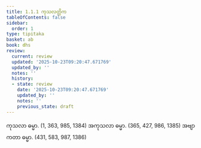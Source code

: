 ```yaml
---
title: 1.1.1 ကုသလတ္တိက
tableOfContents: false
sidebar:
  order: 1
type: tipitaka
basket: ab
book: dhs
review:
  current: review
  updated: '2025-10-23T09:20:47.671769'
  updated_by: ''
  notes: ''
  history:
  - state: review
    date: '2025-10-23T09:20:47.671769'
    updated_by: ''
    notes: ''
    previous_state: draft
---
```



<ReviewStatus review={frontmatter.review} showDetails={true} />

<HypothesisAnnotation frontmatter={frontmatter} />

<DynamicBreadcrumb />

<Division number="1" book="dhs" e="ch" v="29" p="1">

<Paragraph number="2" book="dhs">
ကုသလာ ဓမ္မာ. (<Emphasis>1, 363, 985, 1384</Emphasis>)
</Paragraph>

<Paragraph number="3" book="dhs">
အကုသလာ ဓမ္မာ. (<Emphasis>365, 427, 986, 1385</Emphasis>)
</Paragraph>

<Paragraph number="4" book="dhs">
အဗျာကတာ ဓမ္မာ. (<Emphasis>431, 583, 987, 1386</Emphasis>)
</Paragraph>
</Division>